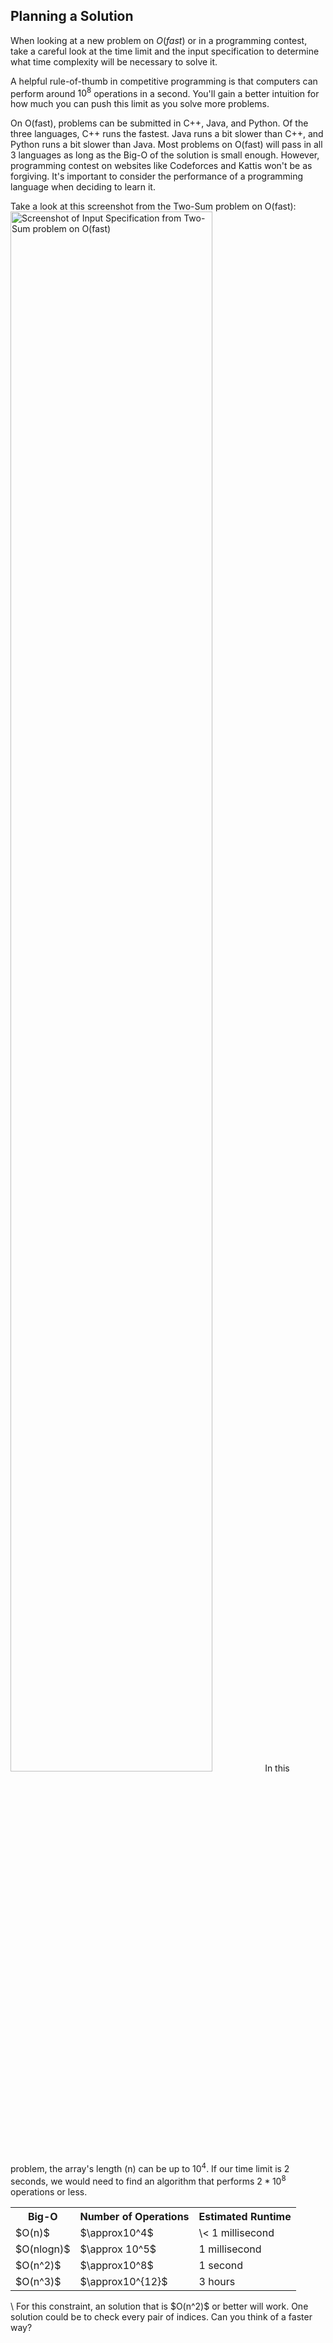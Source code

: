 ## Planning a Solution

When looking at a new problem on $O(fast)$ or in a programming contest, take a careful look at the time limit and the input specification to determine what time complexity will be necessary to solve it.

A helpful rule-of-thumb in competitive programming is that computers can perform around $10^8$ operations in a second.
You'll gain a better intuition for how much you can push this limit as you solve more problems.

On O(fast), problems can be submitted in C++, Java, and Python. Of the three languages, C++ runs the fastest.
Java runs a bit slower than C++, and Python runs a bit slower than Java. Most problems on O(fast) will pass in all 3 languages as
long as the Big-O of the solution is small enough. However, programming contest on websites like Codeforces and Kattis won't be as forgiving.
It's important to consider the performance of a programming language when deciding to learn it. 


Take a look at this screenshot from the Two-Sum problem on O(fast):
<img src="/lessons/complexity-analysis/assets/input_spec.png" alt="Screenshot of Input Specification from Two-Sum problem on O(fast)" width="80%"/>
In this problem, the array's length (n) can be up to $10^4$. If our time limit is 2 seconds, we would need to find an algorithm that performs $2*10^8$ operations or less.

<table width = "550px">
    <tr><th>Big-O</th><th>Number of Operations</th><th>Estimated Runtime</th></tr>
    <tr><td>$O(n)$</td><td>$\approx10^4$</td><td>\< 1 millisecond</td></tr>
    <tr><td>$O(nlogn)$</td><td>$\approx 10^5$</td><td>1 millisecond</td></tr>
    <tr><td>$O(n^2)$</td><td>$\approx10^8$</td><td>1 second</td></tr>
    <tr><td>$O(n^3)$</td><td>$\approx10^{12}$</td><td>3 hours</td></tr>
</table>
\
For this constraint, an solution that is $O(n^2)$ or better will work. One solution could be to check every pair of indices.
Can you think of a faster way?